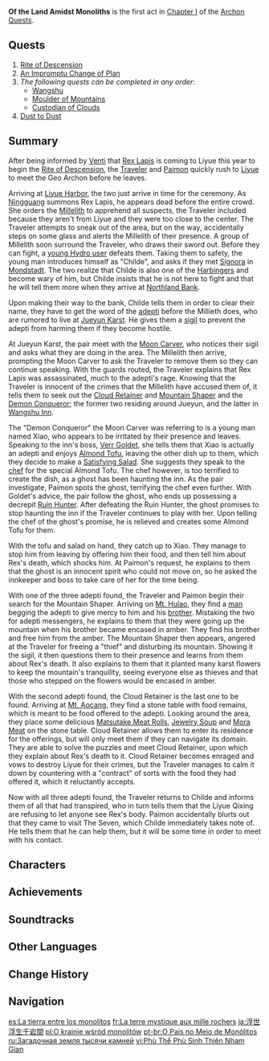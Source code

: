 {{Act Infobox
|image          = Story Card Chapter I Act I.png
|type           = Archon
|chapter        = Chapter I
|actNum         = I
|region         = Liyue
|prev           = Song of the Dragon and Freedom
|next           = Farewell, Archaic Lord
|ARReq          = 23
|rep           = Liyue
|repAmt        = 100
|repOrder      = 201
}}
'''Of the Land Amidst Monoliths''' is the first act in [[Chapter I]] of the [[Archon Quests]].

==Quests==
# [[Rite of Descension]]
# [[An Impromptu Change of Plan]]
#''The following quests can be completed in any order:''
#* [[Wangshu]]
#* [[Moulder of Mountains]]
#* [[Custodian of Clouds]]
# [[Dust to Dust]]

==Summary==
After being informed by [[Venti]] that [[Morax|Rex Lapis]] is coming to Liyue this year to begin the [[Rite of Descension]], the [[Traveler]] and [[Paimon]] quickly rush to [[Liyue]] to meet the Geo Archon before he leaves.

Arriving at [[Liyue Harbor]], the two just arrive in time for the ceremony. As [[Ningguang]] summons Rex Lapis, he appears dead before the entire crowd. She orders the [[Millelith]] to apprehend all suspects, the Traveler included because they aren't from Liyue and they were too close to the center. The Traveler attempts to sneak out of the area, but on the way, accidentally steps on some glass and alerts the Millelith of their presence. A group of Millelith soon surround the Traveler, who draws their sword out. Before they can fight, a [[Tartaglia|young Hydro user]] defeats them. Taking them to safety, the young man introduces himself as "Childe", and asks if they met [[Signora]] in [[Mondstadt]]. The two realize that Childe is also one of the [[Eleven Fatui Harbingers|Harbingers]] and become wary of him, but Childe insists that he is not here to fight and that he will tell them more when they arrive at [[Northland Bank]].

Upon making their way to the bank, Childe tells them in order to clear their name, they have to get the word of the [[adepti]] before the Millieth does, who are rumored to live at [[Jueyun Karst]]. He gives them a [[Sigil of Permission|sigil]] to prevent the adepti from harming them if they become hostile.

At Jueyun Karst, the pair meet with the [[Moon Carver]], who notices their sigil and asks what they are doing in the area. The Millelith then arrive, prompting the Moon Carver to ask the Traveler to remove them so they can continue speaking. With the guards routed, the Traveler explains that Rex Lapis was assassinated, much to the adepti's rage. Knowing that the Traveler is innocent of the crimes that the Millelith have accused them of, it tells them to seek out the [[Cloud Retainer]] and [[Mountain Shaper]] and the [[Xiao|Demon Conqueror]]; the former two residing around Jueyun, and the latter in [[Wangshu Inn]].

The "Demon Conqueror" the Moon Carver was referring to is a young man named Xiao, who appears to be irritated by their presence and leaves. Speaking to the inn's boss, [[Verr Goldet]], she tells them that Xiao is actually an adepti and enjoys [[Almond Tofu]], leaving the other dish up to them, which they decide to make a [[Satisfying Salad]]. She suggests they speak to the [[Smiley Yanxiao|chef]] for the special Almond Tofu. The chef however, is too terrified to create the dish, as a ghost has been haunting the inn. As the pair investigate, Paimon spots the ghost, terrifying the chef even further. With Goldet's advice, the pair follow the ghost, who ends up possessing a decrepit [[Ruin Hunter]]. After defeating the Ruin Hunter, the ghost promises to stop haunting the inn if the Traveler continues to play with her. Upon telling the chef of the ghost's promise, he is relieved and creates some Almond Tofu for them.

With the tofu and salad on hand, they catch up to Xiao. They manage to stop him from leaving by offering him their food, and then tell him about Rex's death, which shocks him. At Paimon's request, he explains to them that the ghost is an innocent spirit who could not move on, so he asked the innkeeper and boss to take care of her for the time being.

With one of the three adepti found, the Traveler and Paimon begin their search for the Mountain Shaper. Arriving on [[Mt. Hulao]], they find a [[Li Ding|man]] begging the adepti to give mercy to him and his [[Li Dang|brother]]. Mistaking the two for adepti messengers, he explains to them that they were going up the mountain when his brother became encased in amber. They find his brother and free him from the amber. The Mountain Shaper then appears, angered at the Traveler for freeing a "thief" and disturbing its mountain. Showing it the sigil, it then questions them to their presence and learns from them about Rex's death. It also explains to them that it planted many karst flowers to keep the mountain's tranquility, seeing everyone else as thieves and that those who stepped on the flowers would be encased in amber.

With the second adepti found, the Cloud Retainer is the last one to be found. Arriving at [[Mt. Aocang]], they find a stone table with food remains, which is meant to be food offered to the adepti. Looking around the area, they place some delicious [[Matsutake Meat Rolls]], [[Jewelry Soup]] and [[Mora Meat]] on the stone table. Cloud Retainer allows them to enter its residence for the offerings, but will only meet them if they can navigate its domain. They are able to solve the puzzles and meet Cloud Retainer, upon which they explain about Rex's death to it. Cloud Retainer becomes enraged and vows to destroy Liyue for their crimes, but the Traveler manages to calm it down by countering with a "contract" of sorts with the food they had offered it, which it reluctantly accepts.

Now with all three adepti found, the Traveler returns to Childe and informs them of all that had transpired, who in turn tells them that the Liyue Qixing are refusing to let anyone see Rex's body. Paimon accidentally blurts out that they came to visit The Seven, which Childe immediately takes note of. He tells them that he can help them, but it will be some time in order to meet with his contact.

==Characters==
{{Character Appearances|Of the Land Amidst Monoliths|type=Act}}

==Achievements==
{{Achievement Topic Table|quest=Of the Land Amidst Monoliths}}

==Soundtracks==
{{Soundtracks by Category Table|type=quest}}

==Other Languages==
{{Other Languages
|en      = Of the Land Amidst Monoliths
|zhs     = 浮世浮生千岩间
|zhs_rm  = Fúshì Fúshēng Qiān Yán Jiān
|zht     = 浮世浮生千岩間
|zht_rm  = Fúshì Fúshēng Qiān Yán Jiān
|zh_tl   = Fleeting World and Transient Life Among Thousand Rocks
|ja      = 浮世浮生千岩間
|ja_rm   = Ukiyo Fusei Chi'iwama{{Assumed}}
|ja_tl   = Fleeting World and Transient Life Among Thousand Rocks
|ko      = 신비로운 천 가지 바위의 땅
|ko_rm   = Sinbiro'un Cheon Gaji Bawi-ui Ttang
|ko_tl   = Land of Mysterious Thousand Rocks
|es      = La tierra entre los monolitos
|es_tl   = The Land Amidst Monoliths
|fr      = La terre mystique aux mille rochers
|fr_tl   = The Mystical Land of One Thousand Rocks
|ru      = Загадочная земля тысячи камней
|ru_tl   = Mysterious Land of Thousand Rocks
|th      = สรรพสิ่งแห่งดินแดนหิน
|th_rm   = Sap-pha-sing haeng Din-daen Hin
|th_tl   = Everything of the Land of Stone
|vi      = {{tt|Phù Thế Phù Sinh Thiên Nham Gian|浮世浮生千岩間}}
|vi_tl   = Fleeting World and Transient Life Among Thousand Rocks{{Sino|vi}}
|de      = Vom Land inmitten von Monolithen
|de_tl   = In the Land Amidst of Monoliths
|id      = Negeri Melayang di Antara Beribu Batu
|id_tl   = Floating Land Amidst Thousands of Rock
|pt      = O País no Meio de Monólitos
|pt_tl   = The Country in the Middle of Monoliths
|tr      = Anıtlar Arasındaki Topraklar
|tr_tl   = Lands Between Monoliths
|it      = La terra in mezzo ai monoliti
|it_tl   = The Land Between Monoliths
}}

==Change History==
{{Change History|1.0}}

==Navigation==
{{Archon Quest Navbox|chapter=Chapter I}}

[[es:La tierra entre los monolitos]]
[[fr:La terre mystique aux mille rochers]]
[[ja:浮世浮生千岩間]]
[[pl:O krainie wśród monolitów]]
[[pt-br:O País no Meio de Monólitos]]
[[ru:Загадочная земля тысячи камней]]
[[vi:Phù Thế Phù Sinh Thiên Nham Gian]]